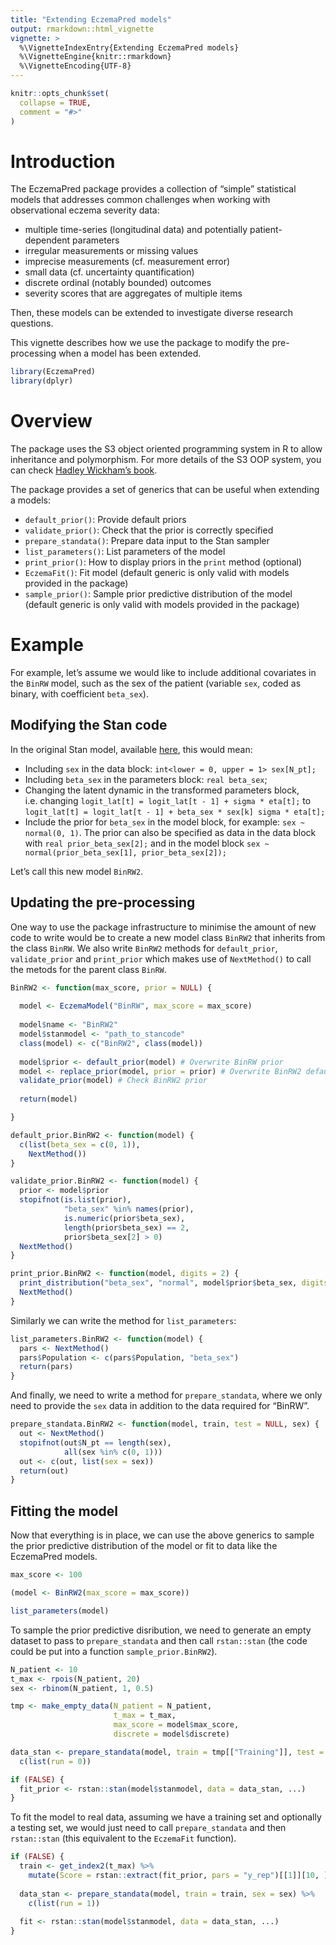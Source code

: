 ```yaml
---
title: "Extending EczemaPred models"
output: rmarkdown::html_vignette
vignette: >
  %\VignetteIndexEntry{Extending EczemaPred models}
  %\VignetteEngine{knitr::rmarkdown}
  %\VignetteEncoding{UTF-8}
---
```


```r
knitr::opts_chunk$set(
  collapse = TRUE,
  comment = "#>"
)
```

# Introduction

The EczemaPred package provides a collection of "simple" statistical models that addresses common challenges when working with observational eczema severity data:

- multiple time-series (longitudinal data) and potentially patient-dependent parameters
- irregular measurements or missing values
- imprecise measurements (cf. measurement error)
- small data (cf. uncertainty quantification)
- discrete ordinal (notably bounded) outcomes
- severity scores that are aggregates of multiple items

Then, these models can be extended to investigate diverse research questions.

This vignette describes how we use the package to modify the pre-processing when a model has been extended.

```r
library(EczemaPred)
library(dplyr)
```

# Overview

The package uses the S3 object oriented programming system in R to allow inheritance and polymorphism.
For more details of the S3 OOP system, you can check [Hadley Wickham's book](https://adv-r.hadley.nz/s3.html).

The package provides a set of generics that can be useful when extending a models:

- `default_prior()`: Provide default priors
- `validate_prior()`: Check that the prior is correctly specified
- `prepare_standata()`: Prepare data input to the Stan sampler
- `list_parameters()`: List parameters of the model
- `print_prior()`: How to display priors in the `print` method (optional)
- `EczemaFit()`: Fit model (default generic is only valid with models provided in the package)
- `sample_prior()`: Sample prior predictive distribution of the model (default generic is only valid with models provided in the package)

# Example

For example, let's assume we would like to include additional covariates in the `BinRW` model, such as the sex of the patient (variable `sex`, coded as binary, with coefficient `beta_sex`).

## Modifying the Stan code

In the original Stan model, available [here](https://github.com/ghurault/EczemaPred/blob/main/inst/stan/BinRW.stan), this would mean:

- Including `sex` in the data block: `int<lower = 0, upper = 1> sex[N_pt];`
- Including `beta_sex` in the parameters block: `real beta_sex`;
- Changing the latent dynamic in the transformed parameters block, i.e. changing `logit_lat[t] = logit_lat[t - 1] + sigma * eta[t];` to `logit_lat[t] = logit_lat[t - 1] + beta_sex * sex[k] sigma * eta[t];`
- Include the prior for `beta_sex` in the model block, for example: `sex ~ normal(0, 1)`.
The prior can also be specified as data in the data block with `real prior_beta_sex[2];` and in the model block `sex ~ normal(prior_beta_sex[1], prior_beta_sex[2]);`

Let's call this new model `BinRW2`.

## Updating the pre-processing

One way to use the package infrastructure to minimise the amount of new code to write would be to create a new model class `BinRW2` that inherits from the class `BinRW`.
We also write `BinRW2` methods for `default_prior`, `validate_prior` and `print_prior` which makes use of `NextMethod()` to call the metods for the parent class `BinRW`.

```r
BinRW2 <- function(max_score, prior = NULL) {
  
  model <- EczemaModel("BinRW", max_score = max_score)
  
  model$name <- "BinRW2"
  model$stanmodel <- "path_to_stancode"
  class(model) <- c("BinRW2", class(model))
  
  model$prior <- default_prior(model) # Overwrite BinRW prior
  model <- replace_prior(model, prior = prior) # Overwrite BinRW2 default prior
  validate_prior(model) # Check BinRW2 prior
  
  return(model)

}

default_prior.BinRW2 <- function(model) {
  c(list(beta_sex = c(0, 1)),
    NextMethod())
}

validate_prior.BinRW2 <- function(model) {
  prior <- model$prior
  stopifnot(is.list(prior),
            "beta_sex" %in% names(prior),
            is.numeric(prior$beta_sex),
            length(prior$beta_sex) == 2,
            prior$beta_sex[2] > 0)
  NextMethod()
}

print_prior.BinRW2 <- function(model, digits = 2) {
  print_distribution("beta_sex", "normal", model$prior$beta_sex, digits = digits)
  NextMethod()
}

```

Similarly we can write the method for `list_parameters`:

```r
list_parameters.BinRW2 <- function(model) {
  pars <- NextMethod()
  pars$Population <- c(pars$Population, "beta_sex")
  return(pars)
}
```

And finally, we need to write a method for `prepare_standata`, where we only need to provide the `sex` data in addition to the data required for "BinRW".

```r
prepare_standata.BinRW2 <- function(model, train, test = NULL, sex) {
  out <- NextMethod()
  stopifnot(out$N_pt == length(sex),
            all(sex %in% c(0, 1)))
  out <- c(out, list(sex = sex))
  return(out)
}
```

## Fitting the model

Now that everything is in place, we can use the above generics to sample the prior predictive distribution of the model or fit to data like the EczemaPred models.

```r
max_score <- 100

(model <- BinRW2(max_score = max_score))

list_parameters(model)
```

To sample the prior predictive disribution, we need to generate an empty dataset to pass to `prepare_standata` and then call `rstan::stan` (the code could be put into a function `sample_prior.BinRW2`).

```r
N_patient <- 10
t_max <- rpois(N_patient, 20)
sex <- rbinom(N_patient, 1, 0.5)

tmp <- make_empty_data(N_patient = N_patient,
                       t_max = t_max,
                       max_score = model$max_score,
                       discrete = model$discrete)

data_stan <- prepare_standata(model, train = tmp[["Training"]], test = tmp[["Testing"]], sex = sex) %>%
  c(list(run = 0))

if (FALSE) {
  fit_prior <- rstan::stan(model$stanmodel, data = data_stan, ...)
}
```

To fit the model to real data, assuming we have a training set and optionally a testing set, we would just need to call `prepare_standata` and then `rstan::stan` (this equivalent to the `EczemaFit` function).

```r
if (FALSE) {
  train <- get_index2(t_max) %>%
    mutate(Score = rstan::extract(fit_prior, pars = "y_rep")[[1]][10, ]) # fake data for the example
  
  data_stan <- prepare_standata(model, train = train, sex = sex) %>%
    c(list(run = 1))
  
  fit <- rstan::stan(model$stanmodel, data = data_stan, ...)
}
```

